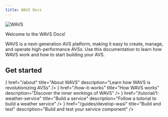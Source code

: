 ```yaml
---
title: WAVS Docs
---
```


<img alt="WAVS" src="/wavs.png" />

Welcome to the WAVS Docs!

WAVS is a next-generation AVS platform, making it easy to create, manage, and operate high-performance AVSs. Use this documentation to learn how WAVS work and how to start building your AVS.

## Get started

<Cards>
      <Card
    icon={<CircuitBoard />}
    href="/about"
    title="About WAVS"
    description="Learn how WAVS is revolutionizing AVSs"
  />
  <Card
    icon={<Microscope />}
    href="/how-it-works"
    title="How WAVS works"
    description="Discover the inner workings of WAVS"
  />
      <Card
    icon={<Layers />}
    href="/tutorial/1-weather-service"
    title="Build a service"
    description="Follow a tutorial to build a weather service"
  />
    <Card
    icon={<ChevronRight />}
    href="/guides/develop-wasi"
    title="Build and test"
    description="Build and test your service component"
  />
</Cards>
